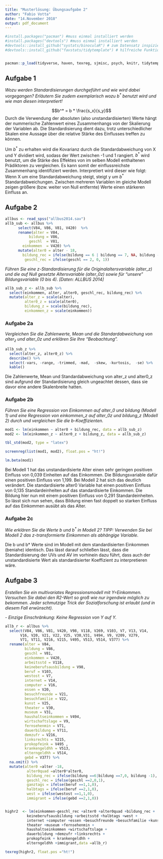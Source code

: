 ```yaml
---
title: "Musterlösung: Übungsaufgabe 2"
author: "Fabio Votta"
date: "14.November 2018"
output: pdf_document
---
```


```r
#install.packages("pacman") #muss einmal installiert werden
#install.packages("devtools") #muss einmal installiert werden
#devtools::install_github("systats/binoculaR") # zum Datensatz inspizieren :)
#devtools::install_github("favstats/tidytemplate") # hilfreiche Funktionen


pacman::p_load(tidyverse, haven, texreg, sjmisc, psych, knitr, tidytemplate, lm.beta, stargazer)
```

## Aufgabe 1


_Wozu werden Standardisierungen durchgeführt und wie wird dabei vorgegangen? Erläutern Sie zudem exemplarisch wozu $b^*$ benutzt wird und wie man diesen interpretiert!_

$$b^* = b * \frac{s_x}{s_y}$$
Durch die Verwendung der absoluten (also unstandardisierten) Werte hängt der nummerische Zahlenwert eines Zusammenhangs von der Skalierung der Variablen ab. Die Standardisierung dient dazu, trotz unterschiedlicher Skalen eine Aussage über die relative Stärke des Einflusses treffen zu können. 

Um $b^*$ zu erhalten wird die Kovarianz durch die Standardabweichung von X und Y dividiert wird, sodass der Wert zwischen -1 und 1 rangiert. $b^*$ wird benutzt, um die Stärke des Effektes von im selben Modell enthaltenen Prädiktoren zu vergleichen. Es kann somit der einflussreichste Zusammenhang identifiziert werden. Interpretiert wird dieser wie folgt: Wenn X um eine Standardabweichung steigt, steigt y um $b^*$ Standardabweichungen. Zwischen mehreren Variablen im gleiche Modell zeigen größere (bzw. weiter von Null entfernte) Werte einen stärkeren Einfluss an.


## Aufgabe 2

```r
allbus <- read_spss("allbus2014.sav")
allb_sub <- allbus %>% 
      select(V84, V86, V81, V420)  %>% 
      rename(alter = V84, 
           bildung = V86, 
           geschl  = V81,  
        einkommen  = V420) %>%
      mutate(alter0 = alter - 18,
        bildung_rec = ifelse(bildung == 6 | bildung == 7, NA, bildung - 1),
         geschl_rec = ifelse(geschl == 2, 0, 1))

```


*Führen Sie eine z-Standardisierung für die Originalaltersvariable (alter_z) und die auf Null gesetzte Altersvariable (alter_0z) sowie für "unsere" Bildungsvariable (0 bis 4). [Daten: ALLBUS 2014]*


```r
allb_sub_z <- allb_sub %>%
  select(einkommen, alter, alter0, geschl_rec, bildung_rec) %>%
  mutate(alter_z = scale(alter),
         alter0_z = scale(alter0),
         bildung_z = scale(bildung_rec),
         einkommen_z = scale(einkommen))
```

\newpage

### Aufgabe 2a

*Vergleichen Sie die Zahlenwerte, Mean und die Standardabweichung von alter$_z$ und alter_0z und erklären Sie Ihre "Beobachtung".*


```r
allb_sub_z %>%
  select(alter_z, alter0_z) %>%
  describe() %>%
  select(-vars, -range, -trimmed, -mad,  -skew, -kurtosis,  -se) %>% 
  kable()

```


Die Zahlenwerte, Mean und Standardabweichung von alter_z und alter0_z sind aufgrund der Standardisierung gleich ungeachtet dessen, dass sie davor eine andere Skalenbreite hatten.


### Aufgabe 2b

*Führen Sie eine Regression von Einkommen auf alter_0 und bildung (Modell 1) und eine Regression von einkommen_z auf alter_0z und bildung_z (Modell 2) durch und vergleichen Sie die b-Koeffizienten.*

```r
mod1 <- lm(einkommen ~ alter0 + bildung_rec, data = allb_sub_z)
mod2 <- lm(einkommen_z ~ alter0_z + bildung_z, data = allb_sub_z)

tbl_std(mod2, type = "latex")

screenreg(list(mod1, mod2), float.pos = "ht!")

```

```r
lm.beta(mod1)
```

Bei Modell 1 hat das unstandardisierte Alter einen sehr geringen positiven Einfluss von 0,039 Einheiten auf das Einkommen. Die Bildungsvariable dafür einen positiven Einfluss von 1,199. Bei Modell 2 hat sich das deutlich verändert. Die standardisierte alter0 Variable hat einen positiven Einfluss von 0,135 Standardeinheiten auf das standardisierte Einkommen. Die Bildung hier nun mit einem positiven Einfluss von 0,291 Standardeinheiten. So lässt sich nun sehen, dass Bildung einen fast doppelt so starken Einfluss auf das Einkommen ausübt als das Alter.


### Aufgabe 2c

_Wie erklären Sie die Werte b und $b^*$ in Modell 2? TIPP: Verwenden Sie bei Modell 2 das z-transformierte Einkommen als abhängige Variable._

Die b und b* Werte sind im Modell mit dem standardisierten Einkommen (beniahe) identisch. Das lässt darauf schließen lässt, dass die Standardisierung der UVs und AV im vorhinein dazu führt, dass auch der unstandardisierte Wert als standardisierter Koeffizient zu interpretieren wäre.


## Aufgabe 3 

*Erstellen Sie ein multivariates Regressionsmodell mit Y=Einkommen. Versuchen Sie dabei den R2-Wert so groß wie nur irgendwie möglich zu bekommen. Jeder schmutzige Trick der Sozialforschung ist erlaubt (und in diesem Fall erwünscht).*

*- Einzige Einschränkung: Keine Regression von Y auf Y.*

```r


allb_r <- allbus %>%
  select(V84, V86, V81, V420, V98, V118, V269, V103, V7, V13, V14,
       V16, V20, V21, V22, V25, V30,V31, V494, V9, V209, V279,
       V71, V711, V216, V215, V495, V513, V514, V377) %>%
  rename(alter = V84,
         bildung = V86,
         geschl = V81,
         einkommen = V420,
         arbeitsstd = V118,
         keineberufsausbildung = V98,
         beruf = V103,
         westost = V7,
         internet = V14, 
         computer = V16,
         essen = V20,
         besuchfreunde = V21, 
         besuchfamilie = V22, 
         kunst = V25,
         theater = V30,
         museum = V31, 
         haushaltseinkommen = V494, 
         wirtschaftslage = V9,
         fernsehenmin = V71,
         dauerbildung = V711, 
         demzufr = V216,
         linksrechts = V215,
         prokopfeink = V495 ,
         krankengeldhh = V513,
         elterngeldhh = V514,
         gebd = V377) %>%
  na.omit() %>%
  mutate(alter0 =alter -18,
          alter0quad =alter0*alter0,
          bildung_rec = ifelse(bildung ==6|bildung ==7,0, bildung -1),
          geschl_rec = ifelse(geschl ==2,0,1),
          ganztags = ifelse(beruf ==1,1,0),
          halbtags = ifelse(beruf ==2,1,0),
          west = ifelse(westost ==1,1,0),
          immigrant = ifelse(gebd ==2,1,0))


highr2  <- lm(einkommen~geschl_rec +alter0 +alter0quad +bildung_rec +
          keineberufsausbildung +arbeitsstd +halbtags +west +
          internet +computer +essen +besuchfreunde +besuchfamilie +kunst +
          theater +museum +fernsehenmin +
          haushaltseinkommen +wirtschaftslage +
          dauerbildung +demzufr +linksrechts +
          prokopfeink + krankengeldhh +
          elterngeldhh +immigrant,data =allb_r)

texreg(highr2, float.pos ="ht!")

```





